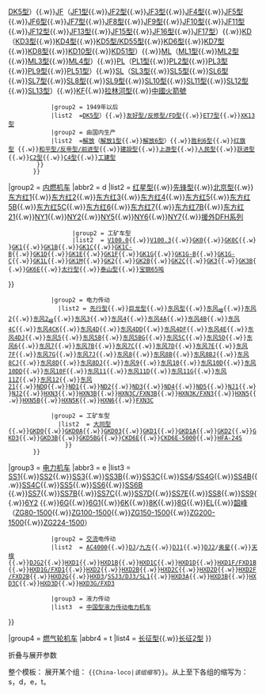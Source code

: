 {{Navbox with collapsible groups
|name     = China-loco
|title    = [[File:China_Railways.svg|15px|中华人民共和国铁路路徽]] '''[[中华人民共和国|中国]][[鐵路機車|铁路机车]]'''
|titlestyle = border-left:solid 3em #0000ff; border-right:solid 3em #0000ff; background-color:#eee;
|listclass=hlist
|state    = {{{state|autocollapse}}}
|selected = {{{1|}}}
|group1   = [[中國蒸汽機車列表|蒸汽机车]]
|abbr1    = s
|list1    = {{Navbox subgroup
             |group1 = 1949年以前
               |list1  = [[DK型蒸汽機車|DK]]（[[中国铁路DK1型蒸汽机车|DK1型]]{{.w}}[[Ye型蒸汽機車|DK2型]]{{.w}}[[德意志国铁路50型蒸汽机车|DK5型]]）{{.w}}[[解放型蒸汽機車|JF]]（[[中国铁路解放1型蒸汽机车|JF1型]]{{.w}}[[中国铁路解放2型蒸汽机车|JF2型]]{{.w}}[[中国铁路解放3型蒸汽机车|JF3型]]{{.w}}[[中国铁路解放4型蒸汽机车|JF4型]]{{.w}}[[中国铁路解放5型蒸汽机车|JF5型]]{{.w}}[[中国铁路解放6型蒸汽机车|JF6型]]{{.w}}[[中国铁路解放7型蒸汽机车|JF7型]]{{.w}}[[中国铁路解放8型蒸汽机车|JF8型]]{{.w}}[[朝鲜总督府铁道Mikasa型蒸汽机车|JF9型]]{{.w}}[[美国陆军运输部S200型蒸汽机车|JF10型]]{{.w}}[[中国铁路解放11型蒸汽机车|JF11型]]{{.w}}[[中国铁路解放12型蒸汽机车|JF12型]]{{.w}}[[中国铁路解放13型蒸汽机车|JF13型]]{{.w}}[[中国铁路解放15型蒸汽机车|JF15型]]{{.w}}[[日本国铁D50型蒸汽机车|JF16型]]{{.w}}[[中国铁路解放17型蒸汽机车|JF17型]]）{{.w}}[[KD型蒸汽機車|KD]]（[[中国铁路KD3型蒸汽机车|KD3型]]{{.w}}[[:en:ROD 2-8-0|KD4型]]{{.w}}[[日本国铁9600型蒸汽机车|KD5型/KD55型]]{{.w}}[[美国陆军运输部S160型蒸汽机车|KD6型]]{{.w}}[[中国铁路KD7型蒸汽机车|KD7型]]{{.w}}[[:en:LMS Stanier Class 8F|KD8型]]{{.w}}[[賓夕法尼亞鐵路H6型蒸汽機車|KD10型]]{{.w}}[[日本国铁9050型蒸汽机车|KD51型]]）{{.w}}[[ML型蒸汽機車|ML]]（[[中国铁路ML型蒸汽机车|ML1型]]{{.w}}[[中国铁路ML2型蒸汽机车|ML2型]]{{.w}}[[中国铁路ML3型蒸汽机车|ML3型]]{{.w}}[[中国铁路ML4型蒸汽机车|ML4型]]）{{.w}}[[PL型蒸汽機車|PL]]（[[中国铁路PL1型蒸汽机车|PL1型]]{{.w}}[[中国铁路PL2型蒸汽机车|PL2型]]{{.w}}[[:en:Sentetsu Purena-class locomotives|PL3型]]{{.w}}[[中国铁路PL9型蒸汽机车|PL9型]]{{.w}}[[日本国铁C12型蒸汽机车|PL51型]]）{{.w}}[[胜利型蒸汽机车|SL]]（[[中国铁路胜利3型蒸汽机车|SL3型]]{{.w}}[[中国铁路胜利5型蒸汽机车|SL5型]]{{.w}}[[中国铁路胜利6型蒸汽机车|SL6型]]{{.w}}[[中国铁路胜利7型蒸汽机车|SL7型]]{{.w}}[[中国铁路胜利8型蒸汽机车|SL8型]]{{.w}}[[日本国铁C51型蒸汽机车|SL9型]]{{.w}}[[中国铁路胜利10型蒸汽机车|SL10型]]{{.w}}[[中国铁路胜利11型蒸汽机车|SL11型]]{{.w}}[[朝鲜总督府铁道Pashishi型蒸汽机车|SL12型]]{{.w}}[[中国铁路胜利13型蒸汽机车|SL13型]]）{{.w}}[[KF型蒸汽機車|KF]]{{.w}}[[东清铁路X180号蒸汽机车|拉林河型]]{{.w}}[[中國火箭號蒸汽機車|中國火箭號]]
             |group2 = 1949年以后
             |list2  ={{Navbox subgroup
             |group1 = 从国外进口
             |list1  = [[DK型蒸汽機車|DK]]（[[Ye型蒸汽機車|DK2型]]{{.w}}[[德意志国铁路50型蒸汽机车|DK5型]]）{{.w}}[[FD型蒸汽机车|友好型/反修型/FD型]]{{.w}}[[ET7型蒸汽機車|ET7型]]{{.w}}[[XK13型蒸汽機車|XK13型]]
             |group2 = 由国内生产
             |list2  =[[解放型蒸汽機車|解放]]（[[中国铁路解放1型蒸汽机车|解放1型]]{{.w}}[[中国铁路解放6型蒸汽机车|解放6型]]）{{.w}}[[中国铁路胜利6型蒸汽机车|胜利6型]]{{.w}}[[红旗型蒸汽機車|红旗型]] {{.w}}[[前进型蒸汽机车|和平型/反帝型/前进型]]{{.w}}[[建設型蒸汽機車|建設型]]{{.w}}[[上游型蒸汽机车|上游型]]{{.w}}[[人民型蒸汽機車|人民型]]{{.w}}[[跃进型蒸汽机车|跃进型]]{{.w}}[[C2型蒸汽機車|C2型]]{{.w}}[[C4型蒸汽機車|C4型]]{{.w}}[[工建型蒸汽機車|工建型]] 
		 }} 
		}}
|group2   = [[中国柴油机车列表|内燃机车]]
|abbr2    = d
|list2    = {{Navbox subgroup
             |group1 = 液力传动
             |list1  = {{Navbox subgroup
                    |group1 = 国铁车型
                    |list1  = [[东方红1型柴油机车|卫星型]]{{.w}}[[飞龙型柴油机车|飞龙型]]{{.w}}[[红星型柴油机车|红星型]]{{.w}}[[先锋型柴油机车|先锋型]]{{.w}}[[北京型柴油机车|北京型]]{{.w}}[[东方红1型柴油机车|东方红1]]{{.w}}[[东方红2型柴油机车|东方红2]]{{.w}}[[东方红3型柴油机车|东方红3]]{{.w}}[[东方红4型柴油机车|东方红4]]{{.w}}[[东方红5型柴油机车|东方红5]]{{.w}}[[东方红5B型柴油机车|东方红5B]]{{.w}}[[东方红5B型柴油机车|东方红5C]]{{.w}}[[东方红6型柴油机车|东方红6]]{{.w}}[[东方红7型柴油机车|东方红7]]{{.w}}[[东方红7型柴油机车|东方红7B]]{{.w}}[[东方红21型柴油机车|东方红21]]{{.w}}[[东方红1型柴油机车|NY1]]{{.w}}[[飞龙型柴油机车|NY2]]{{.w}}[[NY5型柴油机车|NY5]]{{.w}}[[NY6型柴油机车|NY6]]{{.w}}[[NY7型柴油机车|NY7]]{{.w}}[[DFH系列柴油机车|援外DFH系列]]
                   |group2 = 工矿车型
                   |list2  = [[德国国营铁路V100型柴油机车|V100.0]]{{.w}}[[德国国营铁路V100型柴油机车|V100.3]]{{.w}}[[GK0型柴油机车|GK0]]{{.w}}[[GK0C型柴油机车|GK0C]]{{.w}}[[GK1型柴油机车|GK1]]{{.w}}[[GK1型柴油机车|GK1B]]{{.w}}[[GK1C型柴油机车|GK1C]]{{.w}}[[GK1C-B型柴油机车|GK1C-B]]{{.w}}[[GK1D型柴油机车|GK1D]]{{.w}}[[GK1E型柴油机车|GK1E]]{{.w}}[[GK1F型柴油机车|GK1F]]{{.w}}[[GK1G型柴油机车|GK1G]]{{.w}}[[GK1G-B型柴油机车|GK1G-B]]{{.w}}[[GK1G-C型柴油机车|GK1G-C]]{{.w}}[[GK1L型柴油机车|GK1L]]{{.w}}[[GK1M型柴油机车|GK1M]]{{.w}}[[GK2型柴油机车|GK2]]{{.w}}[[GK2B型柴油机车|GK2B]]{{.w}}[[GK2C型柴油机车|GK2C]]{{.w}}[[GK3型柴油机车|GK3]]{{.w}}[[GK3型柴油机车|GK3B]]{{.w}}[[GK6E型柴油机车|GK6E]]{{.w}}[[太行系列柴油机车|太行型]]{{.w}}[[CK1G型柴油机车|泰山型]]{{.w}}[[宝钢65吨级柴油机车|宝钢65吨]]
}}

             |group2 = 电力传动
               |list2 = {{Navbox subgroup
                    |group1 = 国铁车型
                    |list1  = [[建设型柴油机车|建设型]]{{.w}}[[先行型柴油机车|先行型]]{{.w}}[[东风型柴油机车|巨龙型]]{{.w}}[[东风型柴油机车|东风型]]{{.w}}[[东风型柴油机车|东风<sub>增</sub>]]{{.w}}[[东风2型柴油机车|东风2]]{{.w}}[[东风2型柴油机车|东风2<sub>增</sub>]]{{.w}}[[东风型柴油机车|东风3]]{{.w}}[[东风4型柴油机车|东风4]]{{.w}}[[东风4型柴油机车|东风4A]]{{.w}}[[東風4B型柴油機車|东风4B]]{{.w}}[[东风4C型柴油机车|东风4C]]{{.w}}[[东风4CK型柴油机车|东风4CK]]{{.w}}[[东风4D型柴油机车|东风4D]]{{.w}}[[东风4DD型柴油机车|东风4DD]]{{.w}}[[东风4DF型柴油机车|东风4DF]]{{.w}}[[东风4E型柴油机车|东风4E]]{{.w}}[[东风4DJ型柴油机车|东风4DJ]]{{.w}}[[东风5型柴油机车|东风5]]{{.w}}[[东风5B型柴油机车|东风5B]]{{.w}}[[东风5B型柴油机车|东风5BG]]{{.w}}[[东风5C型柴油机车|东风5C]]{{.w}}[[东风5D型柴油机车|东风5D]]{{.w}}[[东风6型柴油机车|东风6]]{{.w}}[[东风7型柴油机车|东风7]]{{.w}}[[东风7B型柴油机车|东风7B]]{{.w}}[[东风7C型柴油机车|东风7C]]{{.w}}[[东风7D型柴油机车|东风7D]]{{.w}}[[东风7E型柴油机车|东风7E]]{{.w}}[[东风7F型柴油机车|东风7F]]{{.w}}[[东风7G型柴油机车|东风7G]]{{.w}}[[东风7J型柴油机车|东风7J]]{{.w}}[[东风8型柴油机车|东风8]]{{.w}}[[东风8B型柴油机车|东风8B]]{{.w}}[[东风8BJ型柴油机车|东风8BJ]]{{.w}}[[东风8CJ型柴油机车|东风8CJ]]{{.w}}[[东风8D型柴油机车|东风8D]]{{.w}}[[东风8B型柴油机车#DF8B型5672号|东风8DJ]]{{.w}}[[东风9型柴油机车|东风9]]{{.w}}[[东风10型柴油机车|东风10]]{{.w}}[[东风10D型柴油机车|东风10D]]{{.w}}[[东风10DD型柴油机车|东风10DD]]{{.w}}[[东风10F型柴油机车|东风10F]]{{.w}}[[東風11型柴油機車|东风11]]{{.w}}[[东风11D型柴油机车|东风11D]]{{.w}}[[东风11G型柴油机车|东风11G]]{{.w}}[[东风11Z型柴油机车|东风11Z]]{{.w}}[[东风12型柴油机车|东风12]]{{.w}}[[东风21型柴油机车|东风21]]{{.w}}[[TE1G型煤气内燃机车|NDQ]]{{.w}}[[ND1型柴油机车|ND1]]{{.w}}[[ND2型柴油机车|ND2]]{{.w}}[[ND3型柴油机车|ND3]]{{.w}}[[ND4型柴油机车|ND4]]{{.w}}[[ND5型柴油机车|ND5]]{{.w}}[[NJ1型柴油机车|NJ1]]{{.w}}[[NJ2型柴油机车|NJ2]]{{.w}}[[和谐3型内燃机车|HXN3]]{{.w}}[[和谐3B型内燃机车|HXN3B]]{{.w}}[[和谐3C型内燃机车|HXN3C/FXN3B]]{{.w}}[[和谐3K型内燃机车|HXN3K/FXN3]]{{.w}}[[和谐5型内燃机车|HXN5]]{{.w}}[[和谐5B型内燃机车|HXN5B]]{{.w}}[[和谐5K型内燃机车|HXN5K]]{{.w}}[[和谐6型混合动力机车|HXN6]]{{.w}}[[复兴3C型内燃机车|FXN3C]]

             |group2 = 工矿车型
               |list2  = [[大同型柴油机车|大同型]]{{.w}}[[GKD0型柴油机车|GKD0]]{{.w}}[[GKD0A型柴油机车|GKD0A]]{{.w}}[[GKD03型柴油机车|GKD03]]{{.w}}[[GKD1型柴油机车|GKD1]]{{.w}}[[GKD1A型柴油机车|GKD1A]]{{.w}}[[GKD2型柴油机车|GKD2]]{{.w}}[[GKD3型柴油机车|GKD3]]{{.w}}[[GKD3B型柴油机车|GKD3B]]{{.w}}[[GKD5BG型柴油机车|GKD5BG]]{{.w}}[[CKD6E型内燃机车|CKD6E]]{{.w}}[[CKD6E5000型混合动力交流传动内燃调车机车|CKD6E-5000]]{{.w}}[[HFA-24S型柴油机车|HFA-24S]]
           		 }} 
		}}
|group3   = [[中国电力机车列表|电力机车]]
|abbr3    = e
|list3    = {{Navbox subgroup
             |group1 = [[直流电|直流]]电传动
             |list1  = [[韶山1型电力机车|6Y1]]{{.w}}[[韶山1型电力机车|SS1]]{{.w}}[[韶山2型电力机车|SS2]]{{.w}}[[韶山3型電力機車|SS3]]{{.w}}[[韶山3B型电力机车|SS3B]]{{.w}}[[韶山3C型电力机车|SS3C]]{{.w}}[[韶山4型電力機車|SS4]]/[[韶山4型電力機車|SS4G]]{{.w}}[[韶山4B型电力机车|SS4B]]{{.w}}[[韶山4C型电力机车|SS4C]]{{.w}}[[韶山5型电力机车|SS5]]{{.w}}[[韶山6型电力机车|SS6]]{{.w}}[[韶山6B型电力机车|SS6B]] {{.w}}[[韶山7型电力机车|SS7]]{{.w}}[[韶山7B型电力机车|SS7B]]{{.w}}[[韶山7C型电力机车|SS7C]]{{.w}}[[韶山7D型电力机车|SS7D]]{{.w}}[[韶山7E型电力机车|SS7E]]{{.w}}[[韶山8型电力机车|SS8]]{{.w}}[[韶山9型电力机车|SS9]]{{.w}}[[6Y2型电力机车|6Y2]] {{.w}}[[6G型电力机车|6G]]{{.w}}[[6G1型电力机车|6G1]]{{.w}}[[6K型电力机车|6K]]{{.w}}[[8K型电力机车|8K]]{{.w}}[[8G型电力机车|8G]]{{.w}}[[EL型电力机车|EL]]{{.w}}[[韶峰型电力机车|韶峰]]（[[ZG80-1500型电力机车|ZG80-1500]]{{.w}}[[ZG100-1500型电力机车|ZG100-1500]]{{.w}}[[ZG150-1500型电力机车|ZG150-1500]]{{.w}}[[ZG200-1500型电力机车|ZG200-1500]]{{.w}}[[ZG224-1500型电力机车|ZG224-1500]]）
             |group2 = [[交流电|交流]]电传动
             |list2  = [[AC4000型电力机车|AC4000]]{{.w}}[[DJ型电力机车|DJ]]/[[DJ型电力机车|九方]]{{.w}}[[DJ1型电力机车|DJ1]]{{.w}}[[DJ2型电力机车|DJ2]]/[[DJ2型电力机车|奥星]]{{.w}}[[天梭型电力机车|天梭]]{{.w}}[[DJG2型电力机车|DJG2]]{{.w}}[[和谐1型电力机车|HXD1]]{{.w}}[[和谐1B型电力机车|HXD1B]]{{.w}}[[和谐1C型电力机车|HXD1C]]{{.w}}[[和谐1D型电力机车|HXD1D]]{{.w}}[[和谐1F型电力机车|HXD1F/FXD1B]]{{.w}}[[复兴1型电力机车|HXD1G/FXD1]]{{.w}}[[和谐2型电力机车|HXD2]]{{.w}}[[和谐2B型电力机车|HXD2B]]{{.w}}[[和谐2C型电力机车|HXD2C]]{{.w}}[[和谐2D型电力机车|HXD2D]]{{.w}}[[复兴2B型电力机车|HXD2F/FXD2B]]{{.w}}[[和谐2G型电力机车|HXD2G]]{{.w}}[[和谐3型电力机车|HXD3]]/[[和谐3型电力机车|SSJ3/DJ3/SL1]]{{.w}}[[和谐3A型电力机车|HXD3A]]{{.w}}[[和谐3B型电力机车|HXD3B]]{{.w}}[[和谐3C型电力机车|HXD3C]]{{.w}}[[和谐3D型电力机车|HXD3D]]{{.w}}[[复兴3型电力机车|HXD3G/FXD3]]
             
             |group3 = 液力传动
             |list3  = [[中国型液力传动电力机车|中国型液力传动电力机车]]

}}

|group4  = [[燃气轮机车]]
|abbr4    = t
|list4   = [[长征型燃气轮机车|长征型]]{{.w}}[[长征2型燃气轮机车|长征2型]]
}}<noinclude>
;折叠与展开参数
整个模板：
{{collapsible option}}
展开某个组：
<code><nowiki>{{China-loco|</nowiki>''该组缩写''<nowiki>}}</nowiki></code>。从上至下各组的缩写为：s，d，e，t。
[[Category:中國鐵路模板|{{PAGENAME}}]]
</noinclude>